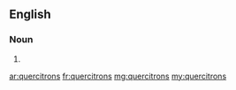 ==English==

===Noun===
{{head|en|noun plural form}}

# {{plural of|quercitron|lang=en}}

[[ar:quercitrons]]
[[fr:quercitrons]]
[[mg:quercitrons]]
[[my:quercitrons]]